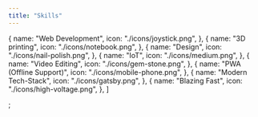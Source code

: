 ```yaml
---
title: "Skills"
---
```


  {
    name: "Web Development",
    icon: "./icons/joystick.png",
  },
  {
    name: "3D printing",
    icon: "./icons/notebook.png",
  },
  {
    name: "Design",
    icon: "./icons/nail-polish.png",
  },
  {
    name: "IoT",
    icon: "./icons/medium.png",
  },
  {
    name: "Video Editing",
    icon: "./icons/gem-stone.png",
  },
  {
    name: "PWA (Offline Support)",
    icon: "./icons/mobile-phone.png",
  },
  {
    name: "Modern Tech-Stack",
    icon: "./icons/gatsby.png",
  },
  {
    name: "Blazing Fast",
    icon: "./icons/high-voltage.png",
  },
]

;
